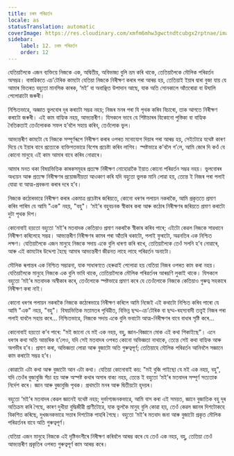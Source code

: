 ```yaml
---
title: চৰম পৰিৱৰ্তন
locale: as
statusTranslation: automatic
coverImage: https://res.cloudinary.com/xmfm6mhw3gwctndtcubgx2rptnae/image/upload/v1740468922/small_cover_tratado_de_psicologia_revolucionaria_a4c0dca4e0.webp
sidebar:
    label: 12. চৰম পৰিৱৰ্তন
    order: 12
---
```

যেতিয়ালৈকে এজন ব্যক্তিয়ে নিজকে এক, অদ্বিতীয়, অবিভাজ্য বুলি ভ্ৰম কৰি থাকে, তেতিয়ালৈকে মৌলিক পৰিৱৰ্তন অসম্ভৱ। বাস্তৱিকতে এচ’টেৰিক কামটো যেতিয়া নিজকে নিৰীক্ষণ কৰাৰ পৰা আৰম্ভ হয়, তেতিয়াই ইয়াৰ দ্বাৰা বুজা যায় যে আমাৰ ভিতৰত বহুতো মানসিক কাৰক, ‘মই’ বা অবাঞ্ছিত উপাদান আছে, যাক অতি সোনকালে আঁতৰোৱা বা উঘালি পেলোৱাটো জৰুৰী।

নিশ্চিতভাৱে, অজ্ঞাত ভুলবোৰ দূৰ কৰাটো সম্ভৱ নহয়; নিজৰ মনৰ পৰা যি পৃথক কৰিব বিচাৰো, তাক আগতে নিৰীক্ষণ কৰাটো জৰুৰী। এই কাম বাহ্যিক নহয়, আভ্যন্তৰীণ। যিসকলে ভাবে যে শিষ্টাচাৰৰ যিকোনো পুস্তিকা বা বাহ্যিক নৈতিকতাই তেওঁলোকক সফল হ’বলৈ সহায় কৰিব, তেওঁলোক ভুল।

আভ্যন্তৰীণ কামটো যে নিজকে সম্পূৰ্ণৰূপে নিৰীক্ষণ কৰাৰ ওপৰত মনোযোগ দিয়াৰ পৰা আৰম্ভ হয়, সেইটোৱে যথেষ্ট কাৰণ দিয়ে যে ইয়াৰ বাবে প্ৰত্যেকে ব্যক্তিগতভাৱে বিশেষ প্ৰচেষ্টা কৰিব লাগিব। স্পষ্টভাৱে ক’বলৈ গ’লে, আমি জোৰ দি কওঁ যে কোনো মানুহে এই কাম আমাৰ বাবে কৰিব নোৱাৰে।

আমাৰ মনত থকা বিষয়ভিত্তিক কাৰকসমূহৰ প্ৰত্যক্ষ নিৰীক্ষণ নোহোৱাকৈ ইয়াত কোনো পৰিৱৰ্তন সম্ভৱ নহয়। ভুলবোৰৰ অধ্যয়ন আৰু প্ৰত্যক্ষ নিৰীক্ষণৰ প্ৰয়োজনীয়তা আওকাণ কৰি যদি বহুতো ভুলক মানি লোৱা হয়, তেন্তে ই নিজৰ পৰা পলাই যোৱা বা আত্ম-প্ৰবঞ্চনা কৰাৰ দৰে হ’ব।

নিজকে কঠোৰভাৱে নিৰীক্ষণ কৰাৰ একমাত্ৰ প্ৰচেষ্টাৰ জৰিয়তে, কোনো ধৰণৰ পলায়ন নকৰাকৈ, আমি প্ৰকৃততে প্ৰমাণ কৰিব পাৰিম যে আমি "এক" নহয়, "বহু"। ‘মই’ৰ বহুবচনক স্বীকাৰ কৰা আৰু কঠোৰ নিৰীক্ষণৰ জৰিয়তে প্ৰমাণ কৰাটো দুটা পৃথক দিশ।

কোনোবাই হয়তো বহুতো ‘মই’ৰ মতবাদক কেতিয়াও প্ৰমাণ নকৰাকৈ স্বীকাৰ কৰিব পাৰে; এইটো কেৱল নিজকে সাৱধানে নিৰীক্ষণ কৰিলেহে সম্ভৱ। আভ্যন্তৰীণ নিৰীক্ষণৰ কামৰ পৰা আঁতৰি থকাটো, পলাই ফুৰাটো, অৱনতিৰ এক নিশ্চিত লক্ষণ। যেতিয়ালৈকে এজন মানুহে নিজকে সদায় একে বুলি ধাৰণা কৰি ৰাখে, তেতিয়ালৈকে তেওঁ সলনি হ’ব নোৱাৰে, আৰু এই কামটোৰ উদ্দেশ্য হৈছে আমাৰ আভ্যন্তৰীণ জীৱনত লাহে লাহে পৰিৱৰ্তন অনাটো।

মৌলিক ৰূপান্তৰ এক নিশ্চিত সম্ভাৱনা, যাক সাধাৰণতে হেৰুৱাই পেলোৱা হয় যেতিয়া নিজৰ ওপৰত কাম কৰা নহয়। যেতিয়ালৈকে মানুহে নিজকে এক বুলি ভাবি থাকে, তেতিয়ালৈকে মৌলিক পৰিৱৰ্তনৰ আৰম্ভণি লুকাই থাকে। যিসকলে বহুতো ‘মই’ৰ মতবাদক অস্বীকাৰ কৰে, তেওঁলোকে স্পষ্টভাৱে প্ৰমাণ কৰে যে তেওঁলোকে নিজকে কেতিয়াও গুৰুত্ব সহকাৰে নিৰীক্ষণ কৰা নাই।

কোনো ধৰণৰ পলায়ন নকৰাকৈ নিজকে কঠোৰভাৱে নিৰীক্ষণ কৰিলে আমি নিজেই এই কথাটো নিশ্চিত কৰিব পাৰো যে আমি "এক" নহয়, "বহু"। বিষয়ভিত্তিক মতামতৰ পৃথিৱীত, বিভিন্ন ছদ্ম-এচ’টেৰিক বা ছদ্ম-ৰহস্যবাদী তত্ত্বই নিজৰ পৰা পলাই যাবলৈ সহায় কৰে... নিশ্চিতভাৱে, নিজকে সদায় একে বুলি ভবাটো আত্ম-নিৰীক্ষণৰ বাবে বাধাৰ সৃষ্টি কৰে...

কোনোবাই হয়তো ক’ব পাৰে: "মই জানো যে মই এক নহয়, বহু, জ্ঞান-বিজ্ঞানে মোক এই কথা শিকাইছে"। এনে ধৰণৰ কথা অতি আন্তৰিক হ’লেও, যদি সেই মতবাদৰ ওপৰত কোনো অভিজ্ঞতা নাথাকে, তেন্তে সেই কথা বাহ্যিক আৰু অগভীৰ হ’ব। প্ৰমাণ কৰা, অভিজ্ঞতা লোৱা আৰু বুজাটো অতি গুৰুত্বপূৰ্ণ; তেতিয়াহে মৌলিক পৰিৱৰ্তন আনিবলৈ সজ্ঞানে কাম কৰাটো সম্ভৱ হ’ব।

কোৱাটো এটা কথা আৰু বুজাটো আন এটা কথা। যেতিয়া কোনোবাই কয়: "মই বুজি পাইছো যে মই এক নহয়, বহু", যদি তেওঁৰ বুজাবুজি সঁচা হয় আৰু অস্পষ্ট কথাৰ অসাৰ বাক্য নহয়, তেন্তে ই বহুতো ‘মই’ৰ মতবাদৰ সম্পূৰ্ণ সত্যতাক নিৰ্দেশ কৰে। জ্ঞান আৰু বুজাবুজি পৃথক। প্ৰথমটো মনৰ আৰু দ্বিতীয়টো হৃদয়ৰ।

বহুতো ‘মই’ৰ মতবাদৰ কেৱল জ্ঞানেই যথেষ্ট নহয়; দুৰ্ভাগ্যজনকভাৱে, আমি বাস কৰা এই সময়ত, জ্ঞানে বুজাতিক বহু দূৰ অতিক্ৰম কৰি গৈছে, কাৰণ দুখীয়া বুদ্ধিজীৱী প্ৰাণীটোৱে, যাক ভুলকৈ মানুহ বুলি কোৱা হয়, তেওঁ কেৱল জ্ঞানৰ দিশটোকহে বিকশিত কৰিছে, দুখজনকভাৱে সত্তাৰ দিশটোক পাহৰি গৈছে। বহুতো ‘মই’ৰ মতবাদ জনা আৰু বুজাটো প্ৰকৃত মৌলিক পৰিৱৰ্তনৰ বাবে অতি গুৰুত্বপূৰ্ণ।

যেতিয়া এজন মানুহে নিজকে এই দৃষ্টিভংগীৰে নিৰীক্ষণ কৰিবলৈ আৰম্ভ কৰে যে তেওঁ এক নহয়, বহু, তেতিয়া তেওঁ আভ্যন্তৰীণ প্ৰকৃতিৰ ওপৰত গুৰুত্বপূৰ্ণ কাম আৰম্ভ কৰে।

